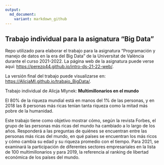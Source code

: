 ---
output: 
  md_document:
    variant: markdown_github
---

## Trabajo individual para la asignatura "Big Data"


Repo utilizado para elaborar el trabajo para la asignatura "Programación y manejo de datos en la era del Big Data" de la Universitat de València durante el curso 2021-2022. La página web de la asignatura puede verse aquí: <https://perezp44.github.io/intro-ds-21-22-web/>.



La versión final del trabajo puede visualizarse en: <https://AlicjaMl.github.io/trabajo_BigData/>. 

Trabajo individual de Alicja Mlynek:
**Multimillonarios en el mundo**

El 80% de la riqueza mundial está en manos del 1% de las personas, y en 2018 las 8 personas más ricas tenían tanta riqueza como la mitad más pobre de la humanidad.

Este trabajo tiene como objetivo mostrar cómo, según la revista Forbes, el grupo de las personas más ricas del mundo ha cambiado a lo largo de los años. Responderá a las preguntas de quiénes se encuentran entre las personas más ricas del mundo, en qué países se encuentran los más ricos y cómo cambia su edad y su riqueza promedio con el tiempo. Para 2021, se examinará la participación de diferentes sectores empresariales en la lista de 100 multimillonarios y para 2019, la referencia al ranking de libertad económica de los países del mundo.


